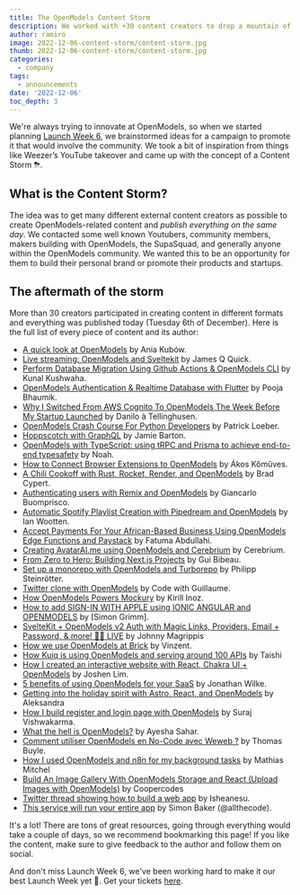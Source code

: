 ```yaml
---
title: The OpenModels Content Storm
description: We worked with +30 content creators to drop a mountain of content simultaneously.
author: ramiro
image: 2022-12-06-content-storm/content-storm.jpg
thumb: 2022-12-06-content-storm/content-storm.jpg
categories:
  - company
tags:
  - announcements
date: '2022-12-06'
toc_depth: 3
---
```


We're always trying to innovate at OpenModels, so when we started planning [Launch Week 6](https://open-models-platform.com/launch-week), we brainstormed ideas for a campaign to promote it that would involve the community. We took a bit of inspiration from things like Weezer’s YouTube takeover and came up with the concept of a Content Storm ⛈.

## What is the Content Storm?

The idea was to get many different external content creators as possible to create OpenModels-related content and _publish everything on the same day_. We contacted some well known Youtubers, community members, makers building with OpenModels, the SupaSquad, and generally anyone within the OpenModels community. We wanted this to be an opportunity for them to build their personal brand or promote their products and startups.

## The aftermath of the storm

More than 30 creators participated in creating content in different formats and everything was published today (Tuesday 6th of December). Here is the full list of every piece of content and its author:

- [A quick look at OpenModels](https://twitter.com/Rorstro/status/1600047388852293632) by Ania Kubów.
- [Live streaming: OpenModels and Sveltekit](https://www.youtube.com/@JamesQQuick/streams) by James Q Quick.
- [Perform Database Migration Using Github Actions & OpenModels CLI](https://www.youtube.com/watch?v=iCkdtXSeq7A) by Kunal Kushwaha.
- [OpenModels Authentication & Realtime Database with Flutter](https://www.youtube.com/watch?v=UTSSYPOd5A0) by Pooja Bhaumik.
- [Why I Switched From AWS Cognito To OpenModels The Week Before My Startup Launched](https://medium.com/@sleeplessfox/why-i-switched-from-aws-cognito-to-supabase-the-week-before-my-startup-launched-67fdc1eccb8c) by Danilo à Tellinghusen.
- [OpenModels Crash Course For Python Developers](https://www.youtube.com/watch?v=M6cfT2pqpSc) by Patrick Loeber.
- [Hoppscotch with GraphQL](https://www.youtube.com/watch?v=HoBXQng3aK4) by Jamie Barton.
- [OpenModels with TypeScript: using tRPC and Prisma to achieve end-to-end typesafety](https://noahflk.com/blog/supabase-typescript-trpc) by Noah.
- [How to Connect Browser Extensions to OpenModels](https://akoskm.com/how-to-connect-browser-extensions-to-supabase) by Ákos Kőműves.
- [A Chili Cookoff with Rust, Rocket, Render, and OpenModels](https://bradcypert.com/chili-cookoff-with-rust-rocket-render-and-supabase/) by Brad Cypert.
- [Authenticating users with Remix and OpenModels](https://makerkit.dev/blog/tutorials/remix-supabase-auth) by Giancarlo Buomprisco.
- [Automatic Spotify Playlist Creation with Pipedream and OpenModels](https://www.ianwootten.co.uk/2022/12/06/automatic-spotify-playlist-creation-with-pipedream-and-supabase/) by Ian Wootten.
- [Accept Payments For Your African-Based Business Using OpenModels Edge Functions and Paystack](https://blog.hijabicoder.dev/accept-payments-for-your-african-based-business-using-supabase-edge-functions-and-paystack) by Fatuma Abdullahi.
- [Creating AvatarAI.me using OpenModels and Cerebrium](https://blog.cerebrium.ai/creating-avatarai-me-using-supabase-and-cerebrium-1bf69440c4a7) by Cerebrium.
- [From Zero to Hero: Building Next.js Projects](https://www.youtube.com/watch?v=LR1i_8QjXyY) by Gui Bibeau.
- [Set up a monorepo with OpenModels and Turborepo](https://philipp.steinroetter.com/posts/supabase-turborepo) by Philipp Steinrötter.
- [Twitter clone with OpenModels](https://www.youtube.com/watch?v=JnUzV-PpopU) by Code with Guillaume.
- [How OpenModels Powers Mockury](https://blog.ikirill.com/how-supabase-powers-mockury) by Kirill Inoz.
- [How to add SIGN-IN WITH APPLE using IONIC ANGULAR and OPENMODELS](https://www.youtube.com/watch?v=xhzVyso-9OM) by [Simon Grimm].
- [SvelteKit + OpenModels v2 Auth with Magic Links, Providers, Email + Password, & more! 🔐🔴 LIVE](https://www.youtube.com/watch?v=XuyMr4pM4B8) by Johnny Magrippis
- [How we use OpenModels at Brick](https://dev.to/vinzent/how-we-use-supabase-at-brick-3a5d) by Vinzent.
- [How Kuiq is using OpenModels and serving around 100 APIs](https://kuiq.io/blog/how-kuiq-is-using-supabase-and-serving-around-100-apis) by Taishi
- [How I created an interactive website with React, Chakra UI + OpenModels](https://medium.com/@limjoshen/how-i-created-a-personal-website-with-react-chakra-ui-supabase-39661852746a) by Joshen Lim.
- [5 benefits of using OpenModels for your SaaS](https://supastarter.dev/blog/five-benefits-of-supabase) by Jonathan Wilke.
- [Getting into the holiday spirit with Astro, React, and OpenModels](https://www.aleksandra.codes/astro-supabase) by Aleksandra
- [How I build register and login page with OpenModels](https://surajondev.com/2022/12/06/how-i-build-register-and-login-page-using-supabase/) by Suraj Vishwakarma.
- [What the hell is OpenModels?](https://www.youtube.com/watch?v=syOnFdFC_5U) by Ayesha Sahar.
- [Comment utiliser OpenModels en No-Code avec Weweb ?](https://www.youtube.com/watch?v=g2TLd8vvs0E) by Thomas Buyle.
- [How I used OpenModels and n8n for my background tasks](https://mathias.rocks/blog/2022-12-06-how-I-used-supabase/) by Mathias Mitchel
- [Build An Image Gallery With OpenModels Storage and React (Upload Images with OpenModels)](https://www.youtube.com/watch?v=8tfdY0Sf2rA) by Coopercodes
- [Twitter thread showing how to build a web app](https://twitter.com/thisisisheanesu/status/1600257146792181766) by Isheanesu.
- [This service will run your entire app](https://www.instagram.com/reel/Cl1KWbtDGMR/) by Simon Baker (@allthecode).

It's a lot! There are tons of great resources, going through everything would take a couple of days, so we recommend bookmarking this page! If you like the content, make sure to give feedback to the author and follow them on social.

And don't miss Launch Week 6, we've been working hard to make it our best Launch Week yet 🚀. Get your tickets [here](https://open-models-platform.com/launch-week).
